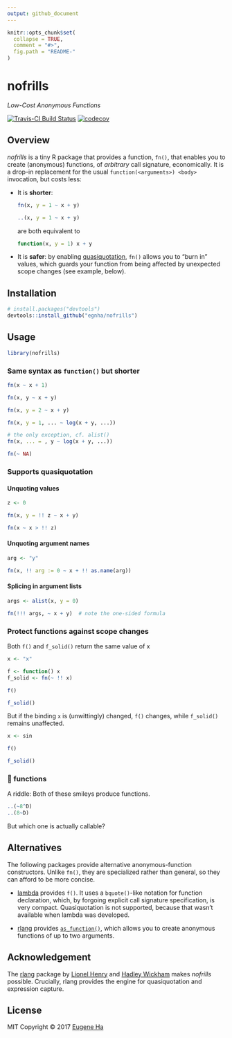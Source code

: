 ```yaml
---
output: github_document
---
```


<!-- README.md is generated from README.Rmd. Please edit that file -->

```r
knitr::opts_chunk$set(
  collapse = TRUE,
  comment = "#>",
  fig.path = "README-"
)
```

# nofrills

_Low-Cost Anonymous Functions_

[![Travis-CI Build Status](https://travis-ci.org/egnha/nofrills.svg?branch=master)](https://travis-ci.org/egnha/nofrills)
[![codecov](https://codecov.io/gh/egnha/nofrills/branch/master/graph/badge.svg)](https://codecov.io/gh/egnha/nofrills)

## Overview

_nofrills_ is a tiny R package that provides a function, `fn()`, that enables 
you to create (anonymous) functions, of _arbitrary_ call signature, 
economically. It is a drop-in replacement for the usual `function(<arguments>)
<body>` invocation, but costs less:

  - It is **shorter**:
    ```R
    fn(x, y = 1 ~ x + y)
    
    ..(x, y = 1 ~ x + y)
    ```
    are both equivalent to
    ```R
    function(x, y = 1) x + y
    ```
    
  - It is **safer**: by enabling
    [quasiquotation](http://rlang.tidyverse.org/reference/quasiquotation.html),
   `fn()` allows you to “burn in” values, which guards your function from being
   affected by unexpected scope changes (see example, below).


## Installation

```r
# install.packages("devtools")
devtools::install_github("egnha/nofrills")
```

## Usage

```r
library(nofrills)
```

### Same syntax as `function()` but shorter

```r
fn(x ~ x + 1)

fn(x, y ~ x + y)

fn(x, y = 2 ~ x + y)

fn(x, y = 1, ... ~ log(x + y, ...))

# the only exception, cf. alist()
fn(x, ... = , y ~ log(x + y, ...))

fn(~ NA)
```

### Supports quasiquotation

#### Unquoting values

```r
z <- 0

fn(x, y = !! z ~ x + y)

fn(x ~ x > !! z)
```

#### Unquoting argument names

```r
arg <- "y"

fn(x, !! arg := 0 ~ x + !! as.name(arg))
```

#### Splicing in argument lists

```r
args <- alist(x, y = 0)

fn(!!! args, ~ x + y)  # note the one-sided formula
```

### Protect functions against scope changes

Both `f()` and `f_solid()` return the same value of x

```r
x <- "x"

f <- function() x
f_solid <- fn(~ !! x)

f()

f_solid()
```

But if the binding `x` is (unwittingly) changed, `f()` changes, while
`f_solid()` remains unaffected.

```r
x <- sin

f()

f_solid()
```

### 🙂 functions

A riddle: Both of these smileys produce functions.

```r
..(~8^D)
..(8~D)
```

But which one is actually callable?

## Alternatives

The following packages provide alternative anonymous-function constructors. 
Unlike `fn()`, they are specialized rather than general, so they can afford to 
be more concise.

  - [lambda](https://github.com/jimhester/lambda) provides `f()`. It uses a
    `bquote()`-like notation for function declaration, which, by forgoing 
    explicit call signature specification, is very compact. Quasiquotation is 
    not supported, because that wasn't available when lambda was developed.

  - [rlang](https://github.com/tidyverse/rlang) provides 
    [`as_function()`](http://rlang.tidyverse.org/reference/as_function.html), 
    which allows you to create anonymous functions of up to two arguments.
    
## Acknowledgement

The [rlang](https://github.com/tidyverse/rlang) package by [Lionel
Henry](https://github.com/lionel-) and [Hadley 
Wickham](https://github.com/hadley) makes _nofrills_ possible. Crucially, rlang
provides the engine for quasiquotation and expression capture.

## License

MIT Copyright © 2017 [Eugene Ha](https://github.com/egnha)

